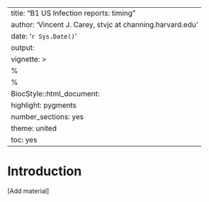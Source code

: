 
---
title: "B1 US Infection reports: timing"
author: 'Vincent J. Carey, stvjc at channing.harvard.edu'
date: '`r Sys.Date()`'
output:
vignette: >
  %\VignetteEngine{knitr::rmarkdown}
  %\VignetteIndexEntry{B1 US Infection reports: timing}
  BiocStyle::html_document:
    highlight: pygments
    number_sections: yes
    theme: united
    toc: yes
---

# Introduction

[Add material]

